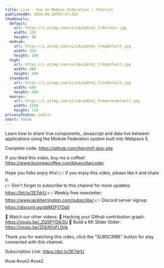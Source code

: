 ```yaml
---
title: Live - Vue on Module Federation | Tutorial
publishedAt: 2020-09-26T07:47:25Z
thumbnails:
  default:
    url: https://i.ytimg.com/vi/LAu1p6tmj_Y/default.jpg
    width: 120
    height: 90
  medium:
    url: https://i.ytimg.com/vi/LAu1p6tmj_Y/mqdefault.jpg
    width: 320
    height: 180
  high:
    url: https://i.ytimg.com/vi/LAu1p6tmj_Y/hqdefault.jpg
    width: 480
    height: 360
  standard:
    url: https://i.ytimg.com/vi/LAu1p6tmj_Y/sddefault.jpg
    width: 640
    height: 480
  maxres:
    url: https://i.ytimg.com/vi/LAu1p6tmj_Y/maxresdefault.jpg
    width: 1280
    height: 720
privacyStatus: public
short: false
---
```

  
  Learn how to share Vue components, Javascript and data live between applications using the Module Federation system built into Webpack 5.

Complete code: https://github.com/jherr/mf-dog-site

If you liked this video, buy me a coffee! https://www.buymeacoffee.com/bluecollarcoder

Hope you folks enjoy this!
👉 If you enjoy this video, please like it and share it.    
👉 Don't forget to subscribe to this channel for more updates: https://bit.ly/2E7drfJ
👉 Weekly free newsletter: https://www.jackherrington.com/subscribe/
👉 Discord server signup: https://discord.gg/ddMZFtTDa5

💢 Watch our other videos:
💟 Hacking your Github contribution graph: https://youtu.be/_ZQSPYDlk3U
💟 Build a KK Slider Slider: https://youtu.be/2DbX0xFL0nk

Thank you for watching this video, click the "SUBSCRIBE" button for stay connected with this channel. 

Subscription Link:  https://bit.ly/2E7drfJ

#vue #vue3 #vue2
  